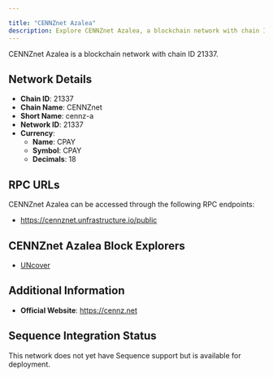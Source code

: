 ```yaml
---

title: "CENNZnet Azalea"
description: Explore CENNZnet Azalea, a blockchain network with chain ID 21337. Learn about its native currency, CPAY, and how to interact with the network.
---
```




CENNZnet Azalea is a blockchain network with chain ID 21337.

## Network Details

- **Chain ID**: 21337
- **Chain Name**: CENNZnet
- **Short Name**: cennz-a
- **Network ID**: 21337
- **Currency**: 
  - **Name**: CPAY
  - **Symbol**: CPAY
  - **Decimals**: 18

## RPC URLs

CENNZnet Azalea can be accessed through the following RPC endpoints:

- https://cennznet.unfrastructure.io/public

## CENNZnet Azalea Block Explorers

- [UNcover](https://uncoverexplorer.com)

## Additional Information

- **Official Website**: https://cennz.net

## Sequence Integration Status

This network does not yet have Sequence support but is available for deployment.
